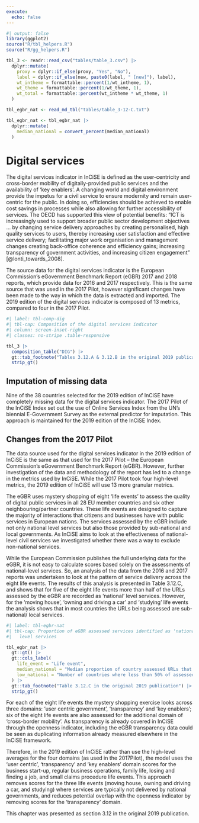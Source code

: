 ```yaml
---
execute:
  echo: false
---
```


```r
#| output: false
library(ggplot2)
source("R/tbl_helpers.R")
source("R/gg_helpers.R")

tbl_3 <- readr::read_csv("tables/table_3.csv") |>
  dplyr::mutate(
    proxy = dplyr::if_else(proxy, "Yes", "No"),
    label = dplyr::if_else(new, paste0(label, " [new]"), label),
    wt_intheme = formattable::percent(1/wt_intheme, 1),
    wt_theme = formattable::percent(1/wt_theme, 1),
    wt_total = formattable::percent(wt_intheme * wt_theme, 1)
  )

tbl_egbr_nat <- read_md_tbl("tables/table_3-12-C.txt")

tbl_egbr_nat <- tbl_egbr_nat |>
  dplyr::mutate(
    median_national = convert_percent(median_national)
  )

```

# Digital services {#sec-method-digital}

<!-- This is chapter 3, section 12 in the original PDF -->

The digital services indicator in InCiSE is defined as the user-centricity
and cross-border mobility of digitally-provided public services and the
availability of 'key enablers'. A changing world and digital environment
provide the impetus for a civil service to ensure modernity and remain
user-centric for the public. In doing so, efficiencies should be achieved to
enable cost savings in processes while also allowing for further
accessibility of services. The OECD has supported this view of potential
benefits: "ICT is increasingly used to support broader public sector
development objectives ... by changing service delivery approaches by creating
personalised, high quality services to users, thereby increasing user
satisfaction and effective service delivery; facilitating major work
organisation and management changes creating back-office coherence and
efficiency gains; increasing transparency of government activities, and
increasing citizen engagement" [@lonti_towards_2008].

The source data for the digital services indicator is the European Commission's
eGovernment Benchmark Report (eGBR) 2017 and 2018 reports, which provide data
for 2016 and 2017 respectively. This is the same source that was used in the
2017 Pilot, however significant changes have been made to the way in which the
data is extracted and imported. The 2019 edition of the digital services
indicator is composed of 13 metrics, compared to four in the 2017 Pilot.

```r
#| label: tbl-comp-dig
#| tbl-cap: Composition of the digital services indicator
#| column: screen-inset-right
#| classes: no-stripe .table-responsive

tbl_3 |>
  composition_table("DIG") |>
  gt::tab_footnote("Tables 3.12.A & 3.12.B in the original 2019 publication") |>
  strip_gt()

```

## Imputation of missing data {#sec-digital-imputation}

Nine of the 38 countries selected for the 2019 edition of InCiSE have
completely missing data for the digital services indicator. The 2017 Pilot of
the InCiSE Index set out the use of Online Services Index from the UN's
biennial E-Government Survey as the external predictor for imputation. This
approach is maintained for the 2019 edition of the InCiSE Index.

## Changes from the 2017 Pilot {#sec-digital-changes}

The data source used for the digital services indicator in the 2019 edition of
InCiSE is the same as that used for the 2017 Pilot – the European Commission's
eGovernment Benchmark Report (eGBR). However, further investigation of the data
and methodology of the report has led to a change in the metrics used by
InCiSE. While the 2017 Pilot took four high-level metrics, the 2019 edition of
InCiSE will use 13 more granular metrics.

The eGBR uses mystery shopping of eight 'life events' to assess the quality of
digital public services in all 28 EU member countries and six other
neighbouring/partner countries. These life events are designed to capture the
majority of interactions that citizens and businesses have with public services
in European nations. The services assessed by the eGBR include not only
national level services but also those provided by sub-national and local
governments. As InCiSE aims to look at the effectiveness of national-level
civil services we investigated whether there was a way to exclude non-national
services.

While the European Commission publishes the full underlying data for the eGBR,
it is not easy to calculate scores based solely on the assessments of
national-level services. So, an analysis of the data from the 2016 and 2017
reports was undertaken to look at the pattern of service delivery across the
eight life events. The results of this analysis is presented in Table 3.12.C,
and shows that for five of the eight life events more than half of the URLs
assessed by the eGBR are recorded as 'national' level services. However, for
the 'moving house', 'owning and driving a car' and 'studying' life events the
analysis shows that in most countries the URLs being assessed are sub-national/
local services.

```r
#| label: tbl-egbr-nat
#| tbl-cap: Proportion of eGBR assessed services identified as 'national'
#|   level services

tbl_egbr_nat |>
  gt::gt() |>
  gt::cols_label(
    life_event = "Life event",
    median_national = "Median proportion of country assessed URLs that are for 'national' services",
    low_national = "Number of countries where less than 50% of assessed URLs are for 'national' services (out of 34)"
  ) |>
  gt::tab_footnote("Table 3.12.C in the original 2019 publication") |>
  strip_gt()

```

For each of the eight life events the mystery shopping exercise looks across
three domains: 'user centric government', 'transparency' and 'key enablers';
six of the eight life events are also assessed for the additional domain of
'cross-border mobility'. As transparency is already covered in InCiSE through
the openness indicator, including the eGBR transparency data could be seen as
duplicating information already measured elsewhere in the InCiSE framework.

Therefore, in the 2019 edition of InCiSE rather than use the high-level
averages for the four domains (as used in the 2017Pilot), the model uses the
'user centric', 'transparency' and 'key enablers' domain scores for the
business start-up, regular business operations, family life, losing and
finding a job, and small claims procedure life events. This approach removes
scores for the three life events (moving house, owning and driving a car,
and studying) where services are typically not delivered by national
governments, and reduces potential overlap with the openness indicator by
removing scores for the 'transparency' domain.

::: {.callout-note .crf title="Cross-referencing note" icon="false"}

This chapter was presented as section 3.12 in the original 2019 publication.

:::
